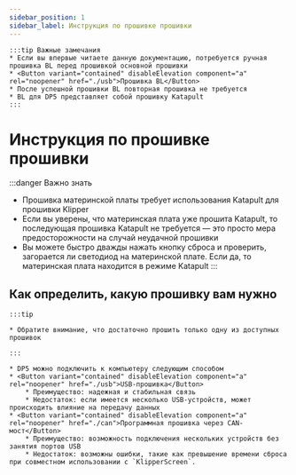 ```yaml
---
sidebar_position: 1
sidebar_label: Инструкция по прошивке прошивки
---
```







    :::tip Важные замечания
    * Если вы впервые читаете данную документацию, потребуется ручная прошивка BL перед прошивкой основной прошивки
    * <Button variant="contained" disableElevation component="a" rel="noopener" href="./usb">Прошивка BL</Button>
    * После успешной прошивки BL повторная прошивка не требуется
    * BL для DP5 представляет собой прошивку Katapult
    :::


# Инструкция по прошивке прошивки

:::danger Важно знать
* Прошивка материнской платы требует использования Katapult для прошивки Klipper
* Если вы уверены, что материнская плата уже прошита Katapult, то последующая прошивка Katapult не требуется — это просто мера предосторожности на случай неудачной прошивки
* Вы можете быстро дважды нажать кнопку сброса и проверить, загорается ли светодиод на материнской плате. Если да, то материнская плата находится в режиме Katapult
:::

## Как определить, какую прошивку вам нужно

    :::tip

    * Обратите внимание, что достаточно прошить только одну из доступных прошивок

    :::
    
    * DP5 можно подключить к компьютеру следующим способом
    * <Button variant="contained" disableElevation component="a" rel="noopener" href="./usb">USB-прошивка</Button>
        * Преимущество: надежная и стабильная связь
        * Недостаток: если имеется несколько USB-устройств, может происходить влияние на передачу данных
    * <Button variant="contained" disableElevation component="a" rel="noopener" href="./can">Программная прошивка через CAN-мост</Button>
        * Преимущество: возможность подключения нескольких устройств без занятия портов USB
        * Недостаток: возможны ошибки, такие как превышение времени сброса при совместном использовании с `KlipperScreen`.

